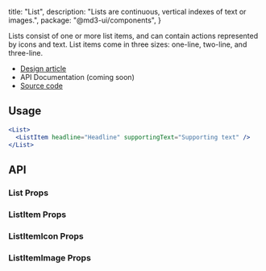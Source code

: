 
  title: "List",
  description: "Lists are continuous, vertical indexes of text or images.",
  package: "@md3-ui/components",
}

Lists consist of one or more list items, and can contain actions represented by
icons and text. List items come in three sizes: one-line, two-line, and
three-line.

- [Design article](https://m3.material.io/components/lists)
- API Documentation (coming soon)
- [Source code](https://github.com/efoken/md3-ui/tree/main/packages/list)

<Divider />

## Usage

```jsx
<List>
  <ListItem headline="Headline" supportingText="Supporting text" />
</List>
```

## API

### List Props

<PropsTable of="List" />

### ListItem Props

<PropsTable of="ListItem" />

### ListItemIcon Props

<PropsTable of="ListItemIcon" />

### ListItemImage Props

<PropsTable of="ListItemImage" />

